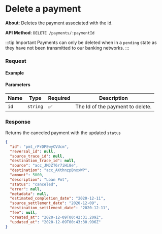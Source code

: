 
# Delete a payment

**About**: Deletes the payment associated with the id.

**API Method**: `DELETE /payments/:paymentId`

:::tip Important
Payments can only be deleted when in a `pending` state as they have not been transmitted to our banking networks.
:::

### Request

#### Example
<PaymentsDelete />

#### Parameters

| Name | Type     | Required | Description                        |
|------|----------|----------|------------------------------------|
| `id` | `string` | ✅       | The Id of the payment to delete. |


### Response

Returns the canceled payment with the updated `status`

```json
{
  "id": "pmt_rPrDPEwyCVUcm",
  "reversal_id": null,
  "source_trace_id": null,
  "destination_trace_id": null,
  "source": "acc_JMJZT6r7iHi8e",
  "destination": "acc_AXthnzpBnxxWP",
  "amount": 5000,
  "description": "Loan Pmt",
  "status": "canceled",
  "error": null,
  "metadata": null,
  "estimated_completion_date": "2020-12-11",
  "source_settlement_date": "2020-12-09",
  "destination_settlement_date": "2020-12-11",
  "fee": null,
  "created_at": "2020-12-09T00:42:31.209Z",
  "updated_at": "2020-12-09T00:43:30.996Z"
}
```
